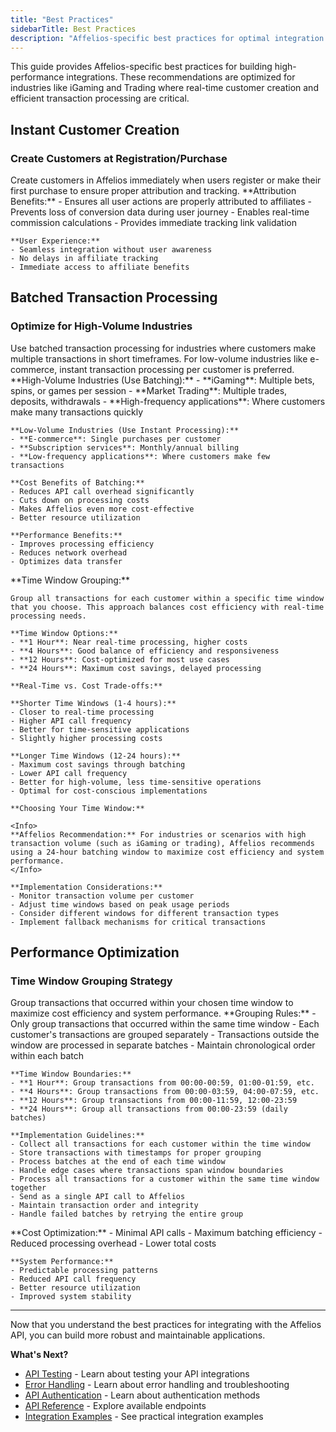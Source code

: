 ```yaml
---
title: "Best Practices"
sidebarTitle: Best Practices
description: "Affelios-specific best practices for optimal integration performance, focusing on instant customer creation and batched transaction processing"
---
```


<Info>
This guide provides Affelios-specific best practices for building high-performance integrations. These recommendations are optimized for industries like iGaming and Trading where real-time customer creation and efficient transaction processing are critical.
</Info>

## Instant Customer Creation

### Create Customers at Registration/Purchase

<Card title="Immediate Customer Creation" icon="user-plus">
Create customers in Affelios immediately when users register or make their first purchase to ensure proper attribution and tracking.
</Card>

<AccordionGroup>
  <Accordion title="Why Instant Creation Matters">
    **Attribution Benefits:**
    - Ensures all user actions are properly attributed to affiliates
    - Prevents loss of conversion data during user journey
    - Enables real-time commission calculations
    - Provides immediate tracking link validation
    
    **User Experience:**
    - Seamless integration without user awareness
    - No delays in affiliate tracking
    - Immediate access to affiliate benefits
  </Accordion>
</AccordionGroup>

## Batched Transaction Processing

### Optimize for High-Volume Industries

<Card title="Batched Operations for High-Volume Industries" icon="chart-line">
Use batched transaction processing for industries where customers make multiple transactions in short timeframes. For low-volume industries like e-commerce, instant transaction processing per customer is preferred.
</Card>

<AccordionGroup>
  <Accordion title="When to Use Batching">
    **High-Volume Industries (Use Batching):**
    - **iGaming**: Multiple bets, spins, or games per session
    - **Market Trading**: Multiple trades, deposits, withdrawals
    - **High-frequency applications**: Where customers make many transactions quickly
    
    **Low-Volume Industries (Use Instant Processing):**
    - **E-commerce**: Single purchases per customer
    - **Subscription services**: Monthly/annual billing
    - **Low-frequency applications**: Where customers make few transactions
    
    **Cost Benefits of Batching:**
    - Reduces API call overhead significantly
    - Cuts down on processing costs
    - Makes Affelios even more cost-effective
    - Better resource utilization
    
    **Performance Benefits:**
    - Improves processing efficiency
    - Reduces network overhead
    - Optimizes data transfer
  </Accordion>

  <Accordion title="Transaction Grouping Strategy">
    **Time Window Grouping:**
    
    Group all transactions for each customer within a specific time window that you choose. This approach balances cost efficiency with real-time processing needs.
    
    **Time Window Options:**
    - **1 Hour**: Near real-time processing, higher costs
    - **4 Hours**: Good balance of efficiency and responsiveness
    - **12 Hours**: Cost-optimized for most use cases
    - **24 Hours**: Maximum cost savings, delayed processing
    
    **Real-Time vs. Cost Trade-offs:**
    
    **Shorter Time Windows (1-4 hours):**
    - Closer to real-time processing
    - Higher API call frequency
    - Better for time-sensitive applications
    - Slightly higher processing costs
    
    **Longer Time Windows (12-24 hours):**
    - Maximum cost savings through batching
    - Lower API call frequency
    - Better for high-volume, less time-sensitive operations
    - Optimal for cost-conscious implementations
    
    **Choosing Your Time Window:**
    
    <Info>
    **Affelios Recommendation:** For industries or scenarios with high transaction volume (such as iGaming or trading), Affelios recommends using a 24-hour batching window to maximize cost efficiency and system performance.
    </Info>
    
    **Implementation Considerations:**
    - Monitor transaction volume per customer
    - Adjust time windows based on peak usage periods
    - Consider different windows for different transaction types
    - Implement fallback mechanisms for critical transactions
  </Accordion>
</AccordionGroup>

## Performance Optimization

### Time Window Grouping Strategy

<Card title="Optimal Transaction Grouping" icon="gauge">
Group transactions that occurred within your chosen time window to maximize cost efficiency and system performance.
</Card>

<AccordionGroup>
  <Accordion title="Time Window Grouping Strategy">
    **Grouping Rules:**
    - Only group transactions that occurred within the same time window
    - Each customer's transactions are grouped separately
    - Transactions outside the window are processed in separate batches
    - Maintain chronological order within each batch
    
    **Time Window Boundaries:**
    - **1 Hour**: Group transactions from 00:00-00:59, 01:00-01:59, etc.
    - **4 Hours**: Group transactions from 00:00-03:59, 04:00-07:59, etc.
    - **12 Hours**: Group transactions from 00:00-11:59, 12:00-23:59
    - **24 Hours**: Group all transactions from 00:00-23:59 (daily batches)
    
    **Implementation Guidelines:**
    - Collect all transactions for each customer within the time window
    - Store transactions with timestamps for proper grouping
    - Process batches at the end of each time window
    - Handle edge cases where transactions span window boundaries
    - Process all transactions for a customer within the same time window together
    - Send as a single API call to Affelios
    - Maintain transaction order and integrity
    - Handle failed batches by retrying the entire group
  </Accordion>
  
  <Accordion title="Performance Benefits">
    **Cost Optimization:**
    - Minimal API calls
    - Maximum batching efficiency
    - Reduced processing overhead
    - Lower total costs
    
    **System Performance:**
    - Predictable processing patterns
    - Reduced API call frequency
    - Better resource utilization
    - Improved system stability
  </Accordion>
</AccordionGroup>

---

<Card title="Next Steps" icon="arrow-right">
<Info>
Now that you understand the best practices for integrating with the Affelios API, you can build more robust and maintainable applications.
</Info>

**What's Next?**
- [API Testing](/developers/testing) - Learn about testing your API integrations
- [Error Handling](/developers/error-handling) - Learn about error handling and troubleshooting
- [API Authentication](/developers/authentication) - Learn about authentication methods
- [API Reference](/api-reference) - Explore available endpoints
- [Integration Examples](/integrations/api/examples) - See practical integration examples
</Card>

